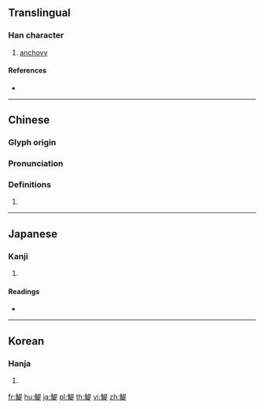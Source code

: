 {{character info/new}}
{{also|鳀}}
==Translingual==

===Han character===
{{Han char|rn=195|rad=魚|as=09|sn=20|four=26381|canj=NFAMO}}

# [[anchovy]]

====References====
* {{Han ref|kx=1473.290|dkj=46290|dj=2005.310|hdz=74701.040|uh=9BF7|ud=39927|bh=F56C|bd=62828}}

----

==Chinese==
{{zh-forms|s=鳀|alt=鮧,鮷}}

===Glyph origin===
{{Han etym}}

===Pronunciation===
{{zh-pron
|m=tí
|c=tai4
|mc=y
|oc=y
|cat=
}}

===Definitions===
{{zh-hanzi}}

# {{rfdef|zh}}

----

==Japanese==

===Kanji===
{{ja-kanji|grade=|rs=魚09}}

# {{defn|lang=ja|sort=魚09}}

====Readings====
* {{ja-readings|on=[[てい]] (tei), [[だい]] (dai)|kun=[[なまず]] (namazu), [[すけそう]] (sukesou)}}

----

==Korean==

===Hanja===
{{ko-hanja|hangeul=제|eumhun=|rv=je|mr=che|y=cey}}

# {{defn|lang=ko|sort=魚09}}

[[fr:鯷]]
[[hu:鯷]]
[[ja:鯷]]
[[pl:鯷]]
[[th:鯷]]
[[vi:鯷]]
[[zh:鯷]]